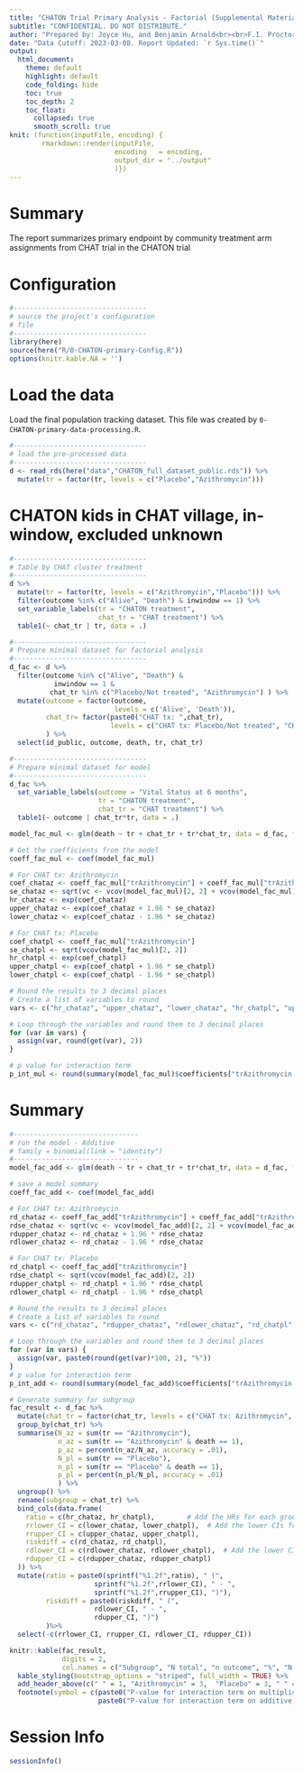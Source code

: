 ```yaml
---
title: "CHATON Trial Primary Analysis - Factorial (Supplemental Material)"
subtitle: "CONFIDENTIAL. DO NOT DISTRIBUTE."
author: "Prepared by: Joyce Hu, and Benjamin Arnold<br><br>F.I. Proctor Foundation, University of California, San Francisco"
date: "Data Cutoff: 2023-03-08. Report Updated: `r Sys.time()`"
output: 
  html_document:
    theme: default
    highlight: default
    code_folding: hide
    toc: true
    toc_depth: 2
    toc_float:
      collapsed: true
      smooth_scroll: true
knit: (function(inputFile, encoding) {
        rmarkdown::render(inputFile, 
                          encoding   = encoding, 
                          output_dir = "../output"
                          )})
---
```

# Summary

The report summarizes primary endpoint by community treatment arm assignments from CHAT trial in the CHATON trial

# Configuration

```r
#---------------------------------
# source the project's configuration
# file
#---------------------------------
library(here)
source(here("R/0-CHATON-primary-Config.R"))
options(knitr.kable.NA = '')
```

# Load the data

Load the final population tracking dataset. This file was created by `0-CHATON-primary-data-processing.R`.

```r
#---------------------------------
# load the pre-processed data
#---------------------------------
d <- read_rds(here("data","CHATON_full_dataset_public.rds")) %>%
  mutate(tr = factor(tr, levels = c("Placebo","Azithromycin")))


```

# CHATON kids in CHAT village, in-window, excluded unknown

```r
#---------------------------------
# Table by CHAT cluster treatment
#---------------------------------
d %>%
  mutate(tr = factor(tr, levels = c("Azithromycin","Placebo"))) %>%
  filter(outcome %in% c("Alive", "Death") & inwindow == 1) %>%
  set_variable_labels(tr = "CHATON treatment",
                      chat_tr = "CHAT treatment") %>%
  table1(~ chat_tr | tr, data = .)
```



```r
#---------------------------------
# Prepare minimal dataset for factorial analysis
#---------------------------------
d_fac <- d %>%
  filter(outcome %in% c("Alive", "Death") & 
           inwindow == 1 &
          chat_tr %in% c("Placebo/Not treated", "Azithromycin") ) %>%
  mutate(outcome = factor(outcome, 
                          levels = c('Alive', 'Death')),
         chat_tr= factor(paste0("CHAT tx: ",chat_tr),
                         levels = c("CHAT tx: Placebo/Not treated", "CHAT tx: Azithromycin"))
         ) %>%
  select(id_public, outcome, death, tr, chat_tr)

#---------------------------------
# Prepare minimal dataset for model
#---------------------------------
d_fac %>%
  set_variable_labels(outcome = "Vital Status at 6 months",
                      tr = "CHATON treatment",
                      chat_tr = "CHAT treatment") %>%
  table1(~ outcome | chat_tr*tr, data = .)

```


```r
model_fac_mul <- glm(death ~ tr + chat_tr + tr*chat_tr, data = d_fac, family = binomial(link = "cloglog"))

# Get the coefficients from the model
coeff_fac_mul <- coef(model_fac_mul)

# For CHAT tx: Azithromycin
coef_chataz <- coeff_fac_mul["trAzithromycin"] + coeff_fac_mul["trAzithromycin:chat_trCHAT tx: Azithromycin"]
se_chataz <- sqrt(vc <- vcov(model_fac_mul)[2, 2] + vcov(model_fac_mul)[4, 4] + 2 * vcov(model_fac_mul)[2, 4])
hr_chataz <- exp(coef_chataz)
upper_chataz <- exp(coef_chataz + 1.96 * se_chataz)
lower_chataz <- exp(coef_chataz - 1.96 * se_chataz)

# For CHAT tx: Placebo
coef_chatpl <- coeff_fac_mul["trAzithromycin"]
se_chatpl <- sqrt(vcov(model_fac_mul)[2, 2])
hr_chatpl <- exp(coef_chatpl)
upper_chatpl <- exp(coef_chatpl + 1.96 * se_chatpl)
lower_chatpl <- exp(coef_chatpl - 1.96 * se_chatpl)

# Round the results to 3 decimal places
# Create a list of variables to round
vars <- c("hr_chataz", "upper_chataz", "lower_chataz", "hr_chatpl", "upper_chatpl", "lower_chatpl")

# Loop through the variables and round them to 3 decimal places
for (var in vars) {
  assign(var, round(get(var), 2))
}

# p value for interaction term
p_int_mul <- round(summary(model_fac_mul)$coefficients["trAzithromycin:chat_trCHAT tx: Azithromycin", "Pr(>|z|)"],2)

```


# Summary

```r
#-------------------------------
# run the model - Additive
# family = binomial(link = "identity")
#-------------------------------
model_fac_add <- glm(death ~ tr + chat_tr + tr*chat_tr, data = d_fac, family = binomial(link = "identity"))

# save a model summary
coeff_fac_add <- coef(model_fac_add)

# For CHAT tx: Azithromycin
rd_chataz <- coeff_fac_add["trAzithromycin"] + coeff_fac_add["trAzithromycin:chat_trCHAT tx: Azithromycin"]
rdse_chataz <- sqrt(vc <- vcov(model_fac_add)[2, 2] + vcov(model_fac_add)[4, 4] + 2 * vcov(model_fac_add)[2, 4])
rdupper_chataz <- rd_chataz + 1.96 * rdse_chataz
rdlower_chataz <- rd_chataz - 1.96 * rdse_chataz

# For CHAT tx: Placebo
rd_chatpl <- coeff_fac_add["trAzithromycin"]
rdse_chatpl <- sqrt(vcov(model_fac_add)[2, 2])
rdupper_chatpl <- rd_chatpl + 1.96 * rdse_chatpl
rdlower_chatpl <- rd_chatpl - 1.96 * rdse_chatpl

# Round the results to 3 decimal places
# Create a list of variables to round
vars <- c("rd_chataz", "rdupper_chataz", "rdlower_chataz", "rd_chatpl", "rdupper_chatpl", "rdlower_chatpl")

# Loop through the variables and round them to 3 decimal places
for (var in vars) {
  assign(var, paste0(round(get(var)*100, 2), "%"))
}
# p value for interaction term
p_int_add <- round(summary(model_fac_add)$coefficients["trAzithromycin:chat_trCHAT tx: Azithromycin", "Pr(>|z|)"],2)

```

```r
# Generate summary for subgroup
fac_result <- d_fac %>%
  mutate(chat_tr = factor(chat_tr, levels = c("CHAT tx: Azithromycin", "CHAT tx: Placebo/Not treated"))) %>%
  group_by(chat_tr) %>%
  summarise(N_az = sum(tr == "Azithromycin"),
            n_az = sum(tr == "Azithromycin" & death == 1),
            p_az = percent(n_az/N_az, accuracy = .01),
            N_pl = sum(tr == "Placebo"),
            n_pl = sum(tr == "Placebo" & death == 1),
            p_pl = percent(n_pl/N_pl, accuracy = .01)
            ) %>%
  ungroup() %>%
  rename(subgroup = chat_tr) %>%
  bind_cols(data.frame(
    ratio = c(hr_chataz, hr_chatpl),        # Add the HRs for each group
    rrlower_CI = c(lower_chataz, lower_chatpl),  # Add the lower CIs for each group
    rrupper_CI = c(upper_chataz, upper_chatpl),
    riskdiff = c(rd_chataz, rd_chatpl),
    rdlower_CI = c(rdlower_chataz, rdlower_chatpl),  # Add the lower CIs for each group
    rdupper_CI = c(rdupper_chataz, rdupper_chatpl)
  )) %>% 
  mutate(ratio = paste0(sprintf("%1.2f",ratio), " (", 
                     sprintf("%1.2f",rrlower_CI), " - ", 
                     sprintf("%1.2f",rrupper_CI), ")"),
         riskdiff = paste0(riskdiff, " (", 
                     rdlower_CI, " - ", 
                     rdupper_CI, ")")
         )%>% 
  select(-c(rrlower_CI, rrupper_CI, rdlower_CI, rdupper_CI))

knitr::kable(fac_result, 
             digits = 2,
             col.names = c("Subgroup", "N total", "n outcome", "%", "N total", "n outcome", "%", "HR (95% CI)*", "RD (95% CI)†") ) %>%
  kable_styling(bootstrap_options = "striped", full_width = TRUE) %>%
  add_header_above(c(" " = 1, "Azithromycin" = 3,  "Placebo" = 3, " " = 2)) %>%
  footnote(symbol = c(paste0("P-value for interaction term on multiplicative scale = ", p_int_mul),
                      paste0("P-value for interaction term on additive scale = ", p_int_add)))
```

# Session Info

```r
sessionInfo()
```

